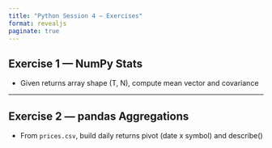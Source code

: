 ---
title: "Python Session 4 — Exercises"
format: revealjs
paginate: true
---

## Exercise 1 — NumPy Stats

- Given returns array shape (T, N), compute mean vector and covariance

---

## Exercise 2 — pandas Aggregations

- From `prices.csv`, build daily returns pivot (date x symbol) and describe()
